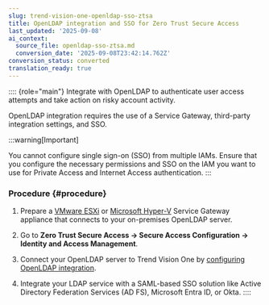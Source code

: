 ```yaml
---
slug: trend-vision-one-openldap-sso-ztsa
title: OpenLDAP integration and SSO for Zero Trust Secure Access
last_updated: '2025-09-08'
ai_context:
  source_file: openldap-sso-ztsa.md
  conversion_date: '2025-09-08T23:42:14.762Z'
conversion_status: converted
translation_ready: true
---
```


:::: {role="main"}
Integrate with OpenLDAP to authenticate user access attempts and take action on risky account activity.

OpenLDAP integration requires the use of a Service Gateway, third-party integration settings, and SSO.

:::warning[Important]

You cannot configure single sign-on (SSO) from multiple IAMs. Ensure that you configure the necessary permissions and SSO on the IAM you want to use for Private Access and Internet Access authentication.
:::

### Procedure {#procedure}

1.  Prepare a [VMware ESXi](sg-virtual-app-vmware-esxi.mdx) or [Microsoft Hyper-V](deploy-virtual-appliance-ms-hyper-v.mdx) Service Gateway appliance that connects to your on-premises OpenLDAP server.

2.  Go to **Zero Trust Secure Access → Secure Access Configuration → Identity and Access Management**.

3.  Connect your OpenLDAP server to Trend Vision One by [configuring OpenLDAP integration](openldap-integration.mdx).

4.  Integrate your LDAP service with a SAML-based SSO solution like Active Directory Federation Services (AD FS), Microsoft Entra ID, or Okta.
::::
